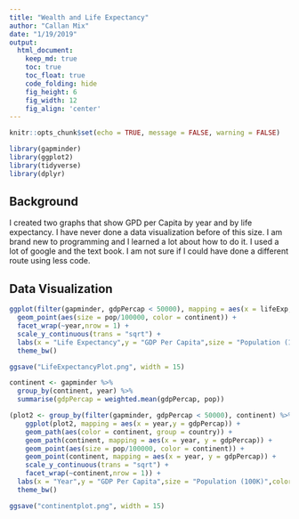 ```yaml
---
title: "Wealth and Life Expectancy"
author: "Callan Mix"
date: "1/19/2019"
output:
  html_document:  
    keep_md: true
    toc: true
    toc_float: true
    code_folding: hide
    fig_height: 6
    fig_width: 12
    fig_align: 'center'
---
```


```r
knitr::opts_chunk$set(echo = TRUE, message = FALSE, warning = FALSE)
```

```r
library(gapminder)
library(ggplot2)
library(tidyverse)
library(dplyr)
```

## Background

I created two graphs that show GPD per Capita by year and by life expectancy. I have never done a data visualization before of this size. I am brand new to programming and I learned a lot about how to do it. I used a lot of google and the text book. I am not sure if I could have done a different route using less code. 


## Data Visualization

```r
ggplot(filter(gapminder, gdpPercap < 50000), mapping = aes(x = lifeExp, y = gdpPercap)) +
  geom_point(aes(size = pop/100000, color = continent)) +
  facet_wrap(~year,nrow = 1) +
  scale_y_continuous(trans = "sqrt") +
  labs(x = "Life Expectancy",y = "GDP Per Capita",size = "Population (100K)",color = "Continent") +
  theme_bw()

ggsave("LifeExpectancyPlot.png", width = 15)
```

```r
continent <- gapminder %>%
  group_by(continent, year) %>% 
  summarise(gdpPercap = weighted.mean(gdpPercap, pop))

(plot2 <- group_by(filter(gapminder, gdpPercap < 50000), continent) %>% 
    ggplot(plot2, mapping = aes(x = year,y = gdpPercap)) +
    geom_path(aes(color = continent, group = country)) +
    geom_path(continent, mapping = aes(x = year, y = gdpPercap)) +
    geom_point(aes(size = pop/100000, color = continent)) +
    geom_point(continent, mapping = aes(x = year, y = gdpPercap)) +
    scale_y_continuous(trans = "sqrt") +
    facet_wrap(~continent,nrow = 1)) +
  labs(x = "Year",y = "GDP Per Capita",size = "Population (100K)",color = "Continent") +
  theme_bw()

ggsave("continentplot.png", width = 15)

```
